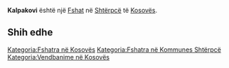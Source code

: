 {{Fshat në Kosovës
 | Emri                = Kalpakovi
| srp_N_name = Kalpakovi
| srp_N_FULL_NAME_RO = Kalpakovi
| srp_N_FULL_NAME_ND_RO = Kalpakovi
| srp_N_SORT_NAME_RG = KALPAKOVI
| srp_N_FULL_NAME_RG = Kalpakovi
| srp_N_FULL_NAME_ND_RG = Kalpakovi

 | Emri (Rasa dhanore) = 
 | Figura              = 
 | Shteti              = Kosovo
 | Komuna              = Shtërpcë
 | Kodi postar         = 
 | Sipërfaqja          = 

 | Popullsia           = 

 | Regj. i popullsisë  = 
 | Dend. e popullsisë  = 
 | Faqja zyrtare       = 
 <!--- Koordinatat ----> 
 | Gjerësia            = 42.207778
 | Gjatësia            = 20.945556
 | Lartësia            = 
}}
'''Kalpakovi''' është një [[Fshat]] në [[Shtërpcë]] të [[Kosovës]].

<!-- == Gjeografia == -->
<!-- == Historia == -->
<!-- == Demografia == -->
== Shih edhe ==
{{Komuna Shtërpcë}}
{{Kosovo-Administrata-Cung}}

[[Kategoria:Fshatra në Kosovës]]
[[Kategoria:Fshatra në Kommunes Shtërpcë]]
[[Kategoria:Vendbanime në Kosovës]]